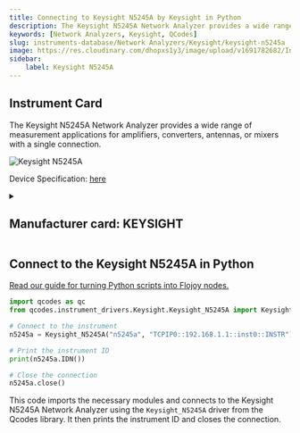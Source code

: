 ```yaml
---
title: Connecting to Keysight N5245A by Keysight in Python
description: The Keysight N5245A Network Analyzer provides a wide range of measurement applications for amplifiers, converters, antennas, or mixers with a single connection.
keywords: [Network Analyzers, Keysight, QCodes] 
slug: instruments-database/Network Analyzers/Keysight/keysight-n5245a 
image: https://res.cloudinary.com/dhopxs1y3/image/upload/v1691782682/Instruments/Network%20Analyzer/Keysight-N5245A/Keysight-N5245A.webp
sidebar:
    label: Keysight N5245A 
---
```



## Instrument Card

The Keysight N5245A Network Analyzer provides a wide range of measurement applications for amplifiers, converters, antennas, or mixers with a single connection.

![Keysight N5245A](https://res.cloudinary.com/dhopxs1y3/image/upload/v1691782682/Instruments/Network%20Analyzer/Keysight-N5245A/Keysight-N5245A.webp)

Device Specification: [here](https://xdevs.com/doc/HP_Agilent_Keysight/N5245-90001%20Service%20Guide%2C%20N5244A%20and%20N5245A%202-Port%20and%204-Port%20PNA-X%20Microwave%20Network%20Analyzers%20%5B456%5D.pdf)

<details style={{ marginTop: "15px"}}>
<summary><h2 style={{display:'inline'}}>Manufacturer card: KEYSIGHT</h2></summary>

![KEYSIGHT](https://res.cloudinary.com/dhopxs1y3/image/upload/v1692125973/Instruments/Vendor%20Logos/Keysight.png)

Keysight Technologies, or Keysight, is an American company that manufactures electronics test and measurement equipment and software

- Headquarters: USA
- Yearly Revenue (millions, USD): 5420
- Vendor Website: [here](https://www.keysight.com/us/en/home.html)

</details>


<FeaturedInstrumentVideo category="NETWORK_ANALYZERS" />

## Connect to the Keysight N5245A in Python

[Read our guide for turning Python scripts into Flojoy nodes.](https://docs.flojoy.ai/contribution/blocks/custom-flojoy-block/)



<Tabs>
<TabItem value="Flojoy" label="Flojoy" className="flojoy-instrument-tabs">

<SectionsCard category="NETWORK_ANALYZERS" manufacturer="Keysight"></SectionsCard>

</TabItem>
<TabItem value="QCodes" label="QCodes">

```python
import qcodes as qc
from qcodes.instrument_drivers.Keysight.Keysight_N5245A import Keysight_N5245A

# Connect to the instrument
n5245a = Keysight_N5245A("n5245a", "TCPIP0::192.168.1.1::inst0::INSTR")

# Print the instrument ID
print(n5245a.IDN())

# Close the connection
n5245a.close()
```

This code imports the necessary modules and connects to the Keysight N5245A Network Analyzer using the `Keysight_N5245A` driver from the Qcodes library. It then prints the instrument ID and closes the connection.

</TabItem>
</Tabs>
